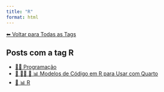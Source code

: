 ```yaml
---
title: "R"
format: html
---
```


[⬅ Voltar para Todas as Tags](../tags.qmd)

## Posts com a tag **R**

- [👨‍💻 Programação](/posts/programacao/index.html)
- [📘 👨‍💻 📄 📊 Modelos de Código em R para Usar com Quarto](/posts/programacao/modelos-r-quarto.html)
- [📄 📊 R](/posts/programacao/r/index.html)
